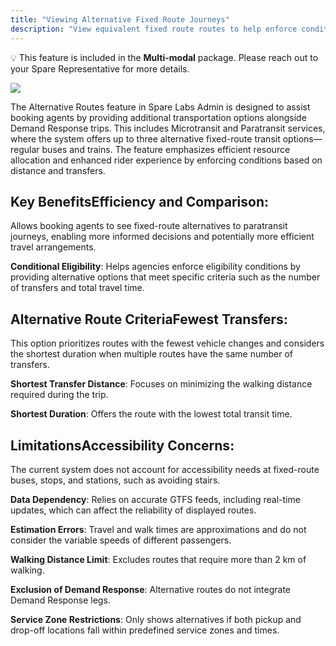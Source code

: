 ```yaml
---
title: "Viewing Alternative Fixed Route Journeys"
description: "View equivalent fixed route routes to help enforce conditional eligibility"
---
```


💡 This feature is included in the **Multi-modal** package. Please reach out to your Spare Representative for more details.

![](https://downloads.intercomcdn.com/i/o/1045689938/9773aa034aa7c23ecca72362/image.png?expires=1753820100&signature=9dbf06c96290400b3dfdb3c5c53f5f8ea1e58e78b4b36d94767d1db2d5740430&req=dSAjE892lIhcUfMW1HO4zZjauYGaIwESxF96TMnJ4knEK4E7JOu6wDgwds9y%0AEf2N%0A)

The Alternative Routes feature in Spare Labs Admin is designed to assist booking agents by providing additional transportation options alongside Demand Response trips. This includes Microtransit and Paratransit services, where the system offers up to three alternative fixed-route transit options—regular buses and trains. The feature emphasizes efficient resource allocation and enhanced rider experience by enforcing conditions based on distance and transfers.

## Key Benefits**Efficiency and Comparison**: 

Allows booking agents to see fixed-route alternatives to paratransit journeys, enabling more informed decisions and potentially more efficient travel arrangements.

**Conditional Eligibility**: Helps agencies enforce eligibility conditions by providing alternative options that meet specific criteria such as the number of transfers and total travel time.

## Alternative Route Criteria**Fewest Transfers**: 

This option prioritizes routes with the fewest vehicle changes and considers the shortest duration when multiple routes have the same number of transfers.

**Shortest Transfer Distance**: Focuses on minimizing the walking distance required during the trip.

**Shortest Duration**: Offers the route with the lowest total transit time.

## Limitations**Accessibility Concerns**: 

The current system does not account for accessibility needs at fixed-route buses, stops, and stations, such as avoiding stairs.

**Data Dependency**: Relies on accurate GTFS feeds, including real-time updates, which can affect the reliability of displayed routes.

**Estimation Errors**: Travel and walk times are approximations and do not consider the variable speeds of different passengers.

**Walking Distance Limit**: Excludes routes that require more than 2 km of walking.

**Exclusion of Demand Response**: Alternative routes do not integrate Demand Response legs.

**Service Zone Restrictions**: Only shows alternatives if both pickup and drop-off locations fall within predefined service zones and times.
